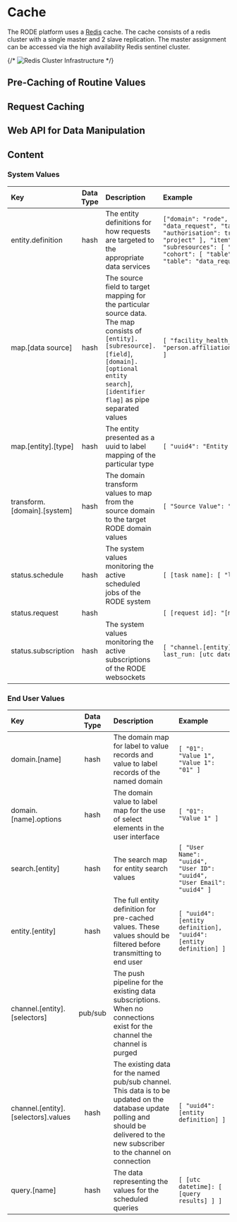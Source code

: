 # Cache

The RODE platform uses a [Redis](https://redis.io/) cache. The cache consists of a redis cluster with a single master and 2 slave replication. The master assignment can be accessed via the high availability Redis sentinel cluster.

{/* ![Redis Cluster Infrastructure](https://rode.forske.org/diagrams/cache/infrastructure.drawio.svg) */}

## Pre-Caching of Routine Values

## Request Caching

## Web API for Data Manipulation

## Content

### System Values

| Key                         | Data Type | Description                                                                                                                                                                                                | Example                                                                                                                                                                                                                                                                                                                                                                                             |
| :-------------------------- | :-------: | :--------------------------------------------------------------------------------------------------------------------------------------------------------------------------------------------------------- | :-------------------------------------------------------------------------------------------------------------------------------------------------------------------------------------------------------------------------------------------------------------------------------------------------------------------------------------------------------------------------------------------------- |
| entity.definition           |   hash    | The entity definitions for how requests are targeted to the appropriate data services                                                                                                                      | `["domain": "rode", "service": "platform-svc", "database": "data_request", "table": "data_request", "params": [], "authorisation": true, "distribute": false, "collection": [ "project" ], "item": [ "class", "cohort", "project" ], "subresources": [ "class": [ "table":  data_request_class" ], "cohort": [ "table": "data_request_cohort" ], "project": [ "table": "data_request_project" ] ]]` |
| map.[data source]           |   hash    | The source field to target mapping for the particular source data. The map consists of `[entity].[subresource].[field]`, `[domain].[optional entity search]`, `[identifier flag]` as pipe separated values | `[ "facility_health_service": "person.affiliation.id_organisation\|id_organisation.name\|False", ]`                                                                                                                                                                                                                                                                                                 |
| map.[entity].[type]         |   hash    | The entity presented as a uuid to label mapping of the particular type                                                                                                                                     | `[ "uuid4": "Entity Label" ]`                                                                                                                                                                                                                                                                                                                                                                       |
| transform.[domain].[system] |   hash    | The domain transform values to map from the source domain to the target RODE domain values                                                                                                                 | `[ "Source Value": "RODE Value" ]`                                                                                                                                                                                                                                                                                                                                                                  |
| status.schedule             |   hash    | The system values monitoring the active scheduled jobs of the RODE system                                                                                                                                  | `[ [task name]: [ "last_run": [utc datetime] ]]`                                                                                                                                                                                                                                                                                                                                                    |
| status.request              |   hash    |                                                                                                                                                                                                            | `[ [request id]: "[microservice].[status]" ]`                                                                                                                                                                                                                                                                                                                                                       |
| status.subscription         |   hash    | The system values monitoring the active subscriptions of the RODE websockets                                                                                                                               | `[ "channel.[entity].[selectors]": [ subscribers: [count], last_run: [utc datetime] ] ]`                                                                                                                                                                                                                                                                                                            |

### End User Values

| Key                                 | Data Type | Description                                                                                                                                                                           | Example                                                               |
| :---------------------------------- | :-------: | :------------------------------------------------------------------------------------------------------------------------------------------------------------------------------------ | :-------------------------------------------------------------------- |
| domain.[name]                       |   hash    | The domain map for label to value records and value to label records of the named domain                                                                                              | `[ "01": "Value 1", "Value 1": "01" ]`                                |
| domain.[name].options               |   hash    | The domain value to label map for the use of select elements in the user interface                                                                                                    | `[ "01": "Value 1" ]`                                                 |
| search.[entity]                     |   hash    | The search map for entity search values                                                                                                                                               | `[ "User Name": "uuid4", "User ID": "uuid4", "User Email": "uuid4" ]` |
| entity.[entity]                     |   hash    | The full entity definition for pre-cached values. These values should be filtered before transmitting to end user                                                                     | `[ "uuid4": [entity definition], "uuid4": [entity definition] ]`      |
| channel.[entity].[selectors]        |  pub/sub  | The push pipeline for the existing data subscriptions. When no connections exist for the channel the channel is purged                                                                |                                                                       |
| channel.[entity].[selectors].values |   hash    | The existing data for the named pub/sub channel. This data is to be updated on the database update polling and should be delivered to the new subscriber to the channel on connection | `[ "uuid4": [entity definition] ]`                                    |
| query.[name]                        |   hash    | The data representing the values for the scheduled queries                                                                                                                            | `[ [utc datetime]: [ [query results] ] ]`                             |
